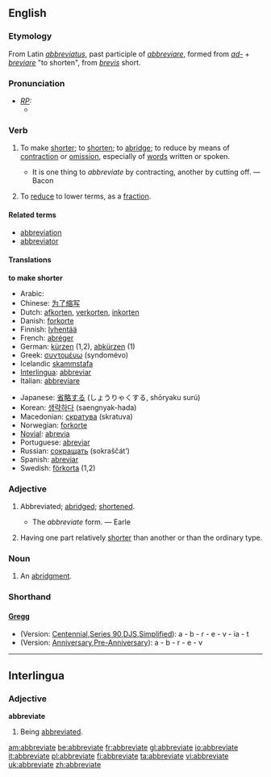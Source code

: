 ==English==
===Etymology===
From Latin ''[[abbreviatus]]'', past participle of ''[[abbreviare]]'', formed from ''[[ad-]]'' + ''[[breviare]]'' "to shorten", from ''[[brevis]]'' short.

===Pronunciation===
* ''[[RP]]:''
** {{IPA|/əˈbriːvieɪt/}}

===Verb===
{{en-verb|abbreviat|ing}}

# {{transitive}} To make [[short]]er; to [[shorten]]; to [[abridge]]; to reduce by means of [[contraction]] or [[omission]], especially of [[word]]s written or spoken.
#* It is one thing to ''abbreviate'' by contracting, another by cutting off. — Bacon
# {{math}} To [[reduce]] to lower terms, as a [[fraction]].

====Related terms====
* [[abbreviation]]
* [[abbreviator]]

====Translations====
'''to make shorter'''
{{top}}
*Arabic: {{ARchar|[[اختصر|إخْتَصَرَ]]}} {{Unicode|(’ikhtáʂara)}}
*Chinese: [[为了缩写]]
*Dutch: [[afkorten]], [[verkorten]], [[inkorten]]
*Danish: [[forkorte]]
*Finnish: [[lyhentää]]
*French: [[abréger]]
*German: [[kürzen]] (1,2), [[abkürzen]] (1)
*Greek: [[συντομέυω]] (syndomévo)
*Icelandic [[skammstafa]]
*[[Interlingua]]: [[abbreviar]]
*Italian: [[abbreviare]]
{{mid}}
*Japanese: [[省略する]] (しょうりゃくする, shōryaku surú)
*Korean: [[생략하다]] (saengnyak-hada)
*Macedonian: [[скратува]] (skratuva)
*Norwegian: [[forkorte]]
*[[Novial]]: [[abrevia]]
*Portuguese: [[abreviar]]
*Russian: [[сокращать]] (sokraščát’)
*Spanish: [[abreviar]]
*Swedish: [[förkorta]] (1,2)
{{bottom}}

===Adjective===
# {{rare}} Abbreviated; [[abridge]]d; [[shorten]]ed.
#* The ''abbreviate'' form. — Earle
# {{biology}} Having one part relatively [[shorter]] than another or than the ordinary type.

===Noun===
# {{obsolete}} An [[abridgment]].


===Shorthand===
====[http://en.wikipedia.org/wiki/Gregg_Shorthand Gregg]====
* (Version: [http://en.wikipedia.org/wiki/Gregg_Shorthand#Centennial_Gregg_Shorthand Centennial],[http://en.wikipedia.org/wiki/Gregg_Shorthand#Series_90_Gregg_Shorthand Series 90],[http://en.wikipedia.org/wiki/Gregg_Shorthand#Diamond_Jubilee_Gregg_Shorthand  DJS],[http://en.wikipedia.org/wiki/Gregg_Shorthand#Simplified_Gregg_Shorthand Simplified]): a - b - r - e - v - ia - t
* (Version: [http://en.wikipedia.org/wiki/Gregg_Shorthand#Anniversary_Gregg_Shorthand Anniversary],[http://en.wikipedia.org/wiki/Gregg_Shorthand#Pre-Anniversary_Gregg_Shorthand Pre-Anniversary]): a - b - r - e - v

----

==Interlingua==
===Adjective===
'''abbreviate'''
# Being [[abbreviated]].

[[am:abbreviate]]
[[be:abbreviate]]
[[fr:abbreviate]]
[[gl:abbreviate]]
[[io:abbreviate]]
[[it:abbreviate]]
[[pl:abbreviate]]
[[fi:abbreviate]]
[[ta:abbreviate]]
[[vi:abbreviate]]
[[uk:abbreviate]]
[[zh:abbreviate]]
